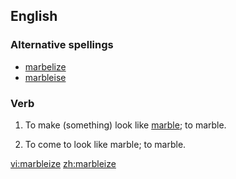 ==English==

===Alternative spellings===
*[[marbelize]]
*[[marbleise]]

===Verb===
{{en-verb|marbleiz|ing}}

# {{transitive}} To make (something) look like [[marble]]; to marble.
# {{intransitive}} To come to look like marble; to marble.

[[vi:marbleize]]
[[zh:marbleize]]